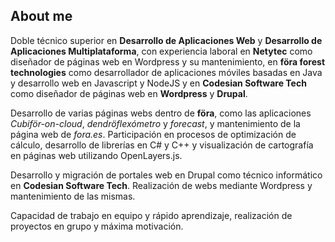 ## About me

Doble técnico superior en **Desarrollo de Aplicaciones Web** y **Desarrollo de Aplicaciones Multiplataforma**, con experiencia laboral en **Netytec** como diseñador de páginas web en Wordpress y su mantenimiento, en **föra forest technologies** como desarrollador de aplicaciones móviles basadas en Java y desarrollo web en Javascript y NodeJS y en **Codesian Software Tech** como diseñador de páginas web en **Wordpress** y **Drupal**. 

Desarrollo de varias páginas webs dentro de **föra**, como las aplicaciones _Cubiför-on-cloud_, _dendröflexómetro_ y _forecast_, y mantenimiento de la página web de _fora.es_. Participación en procesos de optimización de cálculo, desarrollo de librerías en C# y C++ y visualización de cartografía en páginas web utilizando OpenLayers.js.

Desarrollo y migración de portales web en Drupal como técnico informático en **Codesian Software Tech**. Realización de webs mediante Wordpress y mantenimiento de las mismas.

Capacidad de trabajo en equipo y rápido aprendizaje, realización de proyectos en grupo y máxima motivación. 
